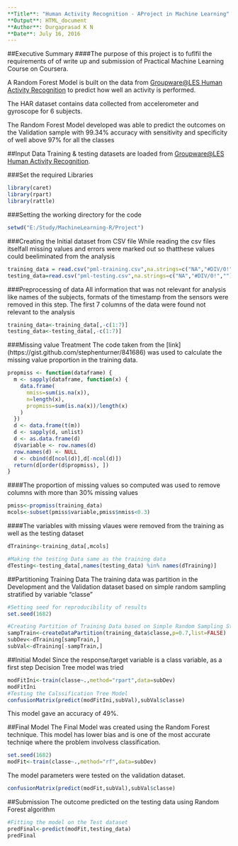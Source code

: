 ---
**Title**: "Human Activity Recognition - AProject in Machine Learning"
**Output**: HTML_document
**Author**: Durgaprasad K N
**Date**: July 16, 2016
---


##Executive Summary
####The purpose of this project is to fuflfil the requirements of of write up and submission of Practical Machine Learning Course on Coursera. 

A Random Forest Model is built on the data from [Groupware@LES Human Activity Recognition]( http://groupware.les.inf.puc-rio.br/har) to predict how well an activity is performed.

The HAR dataset  contains data collected from accelerometer and gyroscope for 6 subjects.

The Random Forest Model developed was able to predict the outcomes on the Validation sample with 99.34% accuracy with sensitivity and specificity of well above 97% for all the classes

##Input Data
Training & testing datasets are loaded from [Groupware@LES Human Activity Recognition](http://groupware.les.inf.puc-rio.br/har).

###Set the required Libraries
```{r}
library(caret)
library(rpart)
library(rattle)

```


###Setting the working directory for the code
```{r}
setwd("E:/Study/MachineLearning-R/Project")
```

###Creating the Initial dataset from CSV file
While reading the csv files itselfall missing values and errors were marked out so thatthese values could beeliminated from the analysis
```{r}
training_data = read.csv("pml-training.csv",na.strings=c("NA","#DIV/0!",""))
testing_data=read.csv("pml-testing.csv",na.strings=c("NA","#DIV/0!",""))
```
###Preprocessing of data
All information that was not relevant for analysis like names of the subjects, formats of the timestamp from the sensors were removed in this step. The first 7 columns of the data were found not relevant to the analysis
```{r}
training_data<-training_data[,-c(1:7)]
testing_data<-testing_data[,-c(1:7)]
```

###Missing value Treatment
The code taken from the [link] (https://gist.github.com/stephenturner/841686)  was used to calculate the missing value proportion in the training data. 
```{r}
propmiss <- function(dataframe) {
  m <- sapply(dataframe, function(x) {
    data.frame(
      nmiss=sum(is.na(x)), 
      n=length(x), 
      propmiss=sum(is.na(x))/length(x)
    )
  })
  d <- data.frame(t(m))
  d <- sapply(d, unlist)
  d <- as.data.frame(d)
  d$variable <- row.names(d)
  row.names(d) <- NULL
  d <- cbind(d[ncol(d)],d[-ncol(d)])
  return(d[order(d$propmiss), ])
}
```



####The proportion of missing values so computed was used to remove columns with more than 30% missing values
```{r}
pmiss<-propmiss(training_data)
mcols<-subset(pmiss$variable,pmiss$nmiss<0.3)
```
####The variables with missing vlaues were removed from the training as well as the testing dataset
```{r}
dTraining<-training_data[,mcols]

#Making the testing Data same as the training data
dTesting<-testing_data[,names(testing_data) %in% names(dTraining)]

```
##Partitioning Training Data
The training data was partition in the Development and the Validation dataset based on simple random sampling stratified by variable "classe"
```{r}
#Setting seed for reproducibility of results
set.seed(1682)

#Creating Partition of Training Data based on Simple Random Sampling Stratified by classe
sampTrain<-createDataPartition(training_data$classe,p=0.7,list=FALSE)
subDev<-dTraining[sampTrain,]
subVal<-dTraining[-sampTrain,]
```

##Initial Model
Since the response/target variable is a class variable, as a first step Decision Tree model was tried
```{r}
modFitIni<-train(classe~.,method="rpart",data=subDev)
modFitIni
#Testing the Calssification Tree Model
confusionMatrix(predict(modFitIni,subVal),subVal$classe)
```
This model gave an accuracy of 49%.

##Final Model
The Final Model was created using the Random Forest technique. This model has lower bias and is one of the most accurate techniqe where the problem involvess classification.
```{r}
set.seed(1682)
modFit<-train(classe~.,method="rf",data=subDev)
```

The model parameters were tested on the validation dataset.
```{r}
confusionMatrix(predict(modFit,subVal),subVal$classe)
```
##Submission
The outcome predicted on the testing data using Random Forest algorithm
```{r}
#Fitting the model on the Test dataset
predFinal<-predict(modFit,testing_data)
predFinal
```






